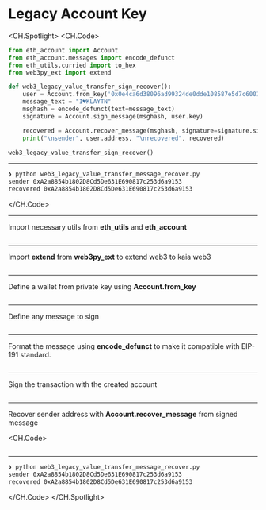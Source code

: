 # Legacy Account Key

<CH.Spotlight>
<CH.Code>

```py web3_legacy_value_transfer_message_recover.py
from eth_account import Account
from eth_account.messages import encode_defunct
from eth_utils.curried import to_hex
from web3py_ext import extend

def web3_legacy_value_transfer_sign_recover():
    user = Account.from_key('0x0e4ca6d38096ad99324de0dde108587e5d7c600165ae4cd6c2462c597458c2b8')
    message_text = "I♥KLAYTN"
    msghash = encode_defunct(text=message_text)
    signature = Account.sign_message(msghash, user.key)

    recovered = Account.recover_message(msghash, signature=signature.signature)
    print("\nsender", user.address, "\nrecovered", recovered)

web3_legacy_value_transfer_sign_recover()
```

---

```zsh output
❯ python web3_legacy_value_transfer_message_recover.py
sender 0xA2a8854b1802D8Cd5De631E690817c253d6a9153
recovered 0xA2a8854b1802D8Cd5De631E690817c253d6a9153
```

</CH.Code>

---

Import necessary utils from **eth_utils** and **eth_account**

```py web3_legacy_value_transfer_message_recover.py focus=1:3

```

---

Import **extend** from **web3py_ext** to extend web3 to kaia web3

```py web3_legacy_value_transfer_message_recover.py focus=4

```

---

Define a wallet from private key using **Account.from_key**

```py web3_legacy_value_transfer_message_recover.py focus=7

```

---

Define any message to sign

```py web3_legacy_value_transfer_message_recover.py focus=8

```

---

Format the message using **encode_defunct** to make it compatible with EIP-191 standard.

```py web3_legacy_value_transfer_message_recover.py focus=9

```

---

Sign the transaction with the created account

```py web3_legacy_value_transfer_message_recover.py focus=10

```

---

Recover sender address with **Account.recover_message** from signed message

<CH.Code>
```py web3_legacy_value_transfer_message_recover.py focus=12:13

````
---

```zsh output
❯ python web3_legacy_value_transfer_message_recover.py
sender 0xA2a8854b1802D8Cd5De631E690817c253d6a9153
recovered 0xA2a8854b1802D8Cd5De631E690817c253d6a9153
````

</CH.Code>
</CH.Spotlight>
